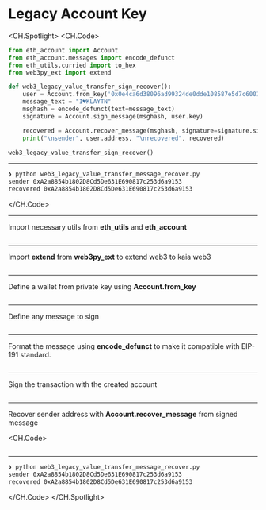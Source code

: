 # Legacy Account Key

<CH.Spotlight>
<CH.Code>

```py web3_legacy_value_transfer_message_recover.py
from eth_account import Account
from eth_account.messages import encode_defunct
from eth_utils.curried import to_hex
from web3py_ext import extend

def web3_legacy_value_transfer_sign_recover():
    user = Account.from_key('0x0e4ca6d38096ad99324de0dde108587e5d7c600165ae4cd6c2462c597458c2b8')
    message_text = "I♥KLAYTN"
    msghash = encode_defunct(text=message_text)
    signature = Account.sign_message(msghash, user.key)

    recovered = Account.recover_message(msghash, signature=signature.signature)
    print("\nsender", user.address, "\nrecovered", recovered)

web3_legacy_value_transfer_sign_recover()
```

---

```zsh output
❯ python web3_legacy_value_transfer_message_recover.py
sender 0xA2a8854b1802D8Cd5De631E690817c253d6a9153
recovered 0xA2a8854b1802D8Cd5De631E690817c253d6a9153
```

</CH.Code>

---

Import necessary utils from **eth_utils** and **eth_account**

```py web3_legacy_value_transfer_message_recover.py focus=1:3

```

---

Import **extend** from **web3py_ext** to extend web3 to kaia web3

```py web3_legacy_value_transfer_message_recover.py focus=4

```

---

Define a wallet from private key using **Account.from_key**

```py web3_legacy_value_transfer_message_recover.py focus=7

```

---

Define any message to sign

```py web3_legacy_value_transfer_message_recover.py focus=8

```

---

Format the message using **encode_defunct** to make it compatible with EIP-191 standard.

```py web3_legacy_value_transfer_message_recover.py focus=9

```

---

Sign the transaction with the created account

```py web3_legacy_value_transfer_message_recover.py focus=10

```

---

Recover sender address with **Account.recover_message** from signed message

<CH.Code>
```py web3_legacy_value_transfer_message_recover.py focus=12:13

````
---

```zsh output
❯ python web3_legacy_value_transfer_message_recover.py
sender 0xA2a8854b1802D8Cd5De631E690817c253d6a9153
recovered 0xA2a8854b1802D8Cd5De631E690817c253d6a9153
````

</CH.Code>
</CH.Spotlight>
